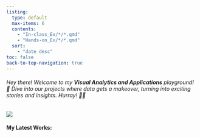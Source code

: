 ```yaml
---
listing:
  type: default
  max-items: 6
  contents:
    - "In-class_Ex/*/*.qmd"
    - "Hands-on_Ex/*/*.qmd"
  sort: 
    - "date desc"
toc: false
back-to-top-navigation: true
---
```


###### Hey there! Welcome to my **Visual Analytics and Applications** playground! 🚀 Dive into our projects where data gets a makeover, turning into exciting stories and insights. Hurray! 🎉✨

![](Images/RoboHurraycrop.gif){fig-align="center"}

#### **My Latest Works:**

#### 
